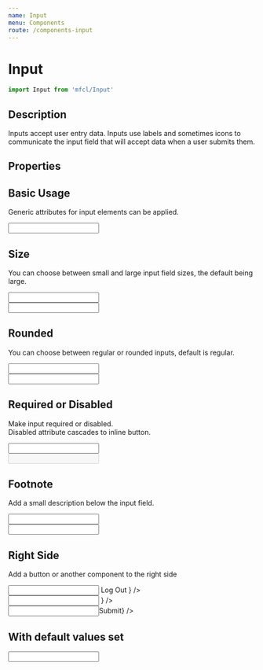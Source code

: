```yaml
---
name: Input
menu: Components
route: /components-input
---
```



# Input

```javascript
import Input from 'mfcl/Input'
```

## Description

Inputs accept user entry data. Inputs use labels and sometimes icons to communicate the input field that will accept data when a user submits them.

## Properties

<Props of={Input} />

## Basic Usage

Generic attributes for input elements can be applied.

<Playground>
  <Input label="Default" name="name" />
</Playground>

## Size

You can choose between small and large input field sizes, the default being large.

<Playground>
  <Input size="sm" label="sm" />
  <br />
  <Input size="lg" label="lg" />
</Playground>

## Rounded

You can choose between regular or rounded inputs, default is regular.

<Playground>
  <Input label="Regular" />
  <br />
  <Input rounded label="Rounded" />
  <br />
</Playground>

## Required or Disabled

Make input required or disabled.  
Disabled attribute cascades to inline button.

<Playground>
  <Input type="text" required label="required" />
  <br />
  <Input type="text" disabled label="disabled" />
</Playground>

## Footnote

Add a small description below the input field.

<Playground>
  <Input inputMessage="This is an info message" label="info" />
  <br />
  <Input error inputMessage="This is an error message" label="error" />
</Playground>

## Right Side

Add a button or another component to the right side

<Playground>
  <Input
    rounded={true}
    label="Right Side"
    rightSide={
      <Button btnType="secondary" style={{ height: '100%' }}>
        Log Out
      </Button>
    }
  />
  <br />
  <Input
    rounded={true}
    label="Secondary Btn"
    rightSide={
      <svg viewBox="0 0 24 24" height={18} width={18} style={{ margin: '13px 20px' }}>
        <g strokeLinecap="square" strokeLinejoin="miter" strokeWidth="2" fill="#2D2926" stroke="#2D2926">
          <line x1="22" y1="22" x2="15.656" y2="15.656" fill="none" strokeMiterlimit="10" />
          <circle cx="10" cy="10" r="8" fill="none" stroke="#2D2926" strokeMiterlimit="10" />
        </g>
      </svg>
    }
  />
  <br />
  <Input rounded={true} label="Tertiary Btn" rightSide={<Button style={{ height: '100%' }}>Submit</Button>} />
</Playground>

## With default values set

<Playground>
  <Input label="default" defaultValue="Default Value" />
</Playground>

